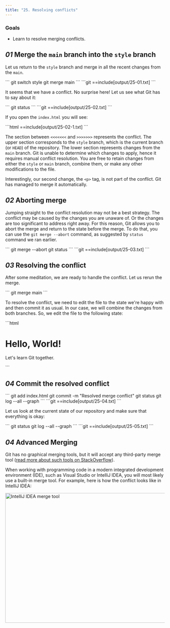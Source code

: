 ```yaml
---
title: "25. Resolving conflicts"
---
```


### Goals

- Learn to resolve merging conflicts.

## _01_ Merge the `main` branch into the `style` branch

Let us return to the `style` branch and merge in all the recent changes from the `main`.

<Run>
```
git switch style
git merge main
```
</Run>

<Output>
```git
==include[output/25-01.txt]
```
</Output>

It seems that we have a conflict. No surprise here! Let us see what Git has to say about it:

<Run>
```
git status
```
</Run>

<Output>
```git
==include[output/25-02.txt]
```
</Output>

If you open the `index.html` you will see:

<File file="index.html">
```html
==include[output/25-02-1.txt]
```
</File>

The section between `<<<<<<<` and `>>>>>>>` represents the conflict. The upper section corresponds to the `style` branch, which is the current branch (or `HEAD`) of the repository. The lower section represents changes from the `main` branch. Git is unable to determine which changes to apply, hence it requires manual conflict resolution. You are free to retain changes from either the `style` or `main` branch, combine them, or make any other modifications to the file.

Interestingly, our second change, the `<p>` tag, is not part of the conflict. Git has managed to merge it automatically.

## _02_ Aborting merge

Jumping straight to the conflict resolution may not be a best strategy. The conflict may be caused by the changes you are unaware of. Or the changes are too significant to address right away. For this reason, Git allows you to abort the merge and return to the state before the merge. To do that, you can use the `git merge --abort` command, as suggested by `status` command we ran earlier.

<Run>
```
git merge --abort
git status
```
</Run>

<Output>
```git
==include[output/25-03.txt]
```
</Output>

## _03_ Resolving the conflict

After some meditation, we are ready to handle the conflict. Let us rerun the merge.

<Run>
```
git merge main
```
</Run>

To resolve the conflict, we need to edit the file to the state we're happy with and then commit it as usual. In our case, we will combine the changes from both branches. So, we edit the file to the following state:

<File file="index.html">
```html
<!-- Author: Alexander Shvets (alex@githowto.com) -->
<html>
  <head>
    <title>Hello World Page</title>
    <link type="text/css" rel="stylesheet" media="all" href="style.css" />
  </head>
  <body>
    <h1>Hello, World!</h1>
    <p>Let's learn Git together.</p>
  </body>
</html>
```
</File>

## _04_ Commit the resolved conflict

<Run>
```
git add index.html
git commit -m "Resolved merge conflict"
git status
git log --all --graph
```
</Run>

<Output>
```git
==include[output/25-04.txt]
```
</Output>

Let us look at the current state of our repository and make sure that everything is okay:

<Run>
```
git status
git log --all --graph
```
</Run>

<Output>
```git
==include[output/25-05.txt]
```
</Output>

## _04_ Advanced Merging

Git has no graphical merging tools, but it will accept any third-party merge tool ([read more about such tools on StackOverflow](http://stackoverflow.com/questions/137102/whats-the-best-visual-merge-tool-for-git)).

When working with programming code in a modern integrated development environment (IDE), such as Visual Studio or IntelliJ IDEA, you will most likely use a built-in merge tool. For example, here is how the conflict looks like in IntelliJ IDEA:

<img src="/images/screenshots/ide-merge.png" srcSet="/images/screenshots/ide-merge-2x.png 2x" alt="IntelliJ IDEA merge tool" width="1000" height="409"/>
